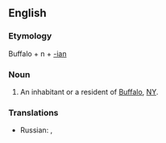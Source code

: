 ==English==

===Etymology===
Buffalo + n + [[-ian]]

===Noun===
{{en-noun}}
# An inhabitant or a resident of [[Buffalo]], [[NY]].


===Translations===
{{trans-top|inhabitant or a resident of Buffalo, NY}}
{{trans-mid}}
* Russian: {{t|ru|бу́ффалец|m|sc=Cyrl}}, {{t|ru|бу́ффальцы|m-p|sc=Cyrl}}
{{trans-bottom}}